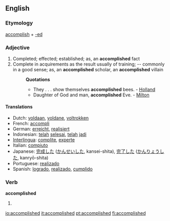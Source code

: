 ==English==
===Etymology===
[[accomplish]] + [[-ed]]

===Adjective===
{{en-adj-more}}

#Completed; effected; established; as, an '''accomplished''' fact
#Complete in acquirements as the result usually of training; -- commonly in a good sense; as, an '''accomplished''' scholar, an '''accomplished''' villain
#:'''Quotations'''
#:*They . . . show themselves '''accomplished''' bees. - [[Holland]]
#:*Daughter of God and man, '''accomplished''' Eve. - [[Milton]]

====Translations====
*Dutch: [[voldaan]], [[voldane]], [[voltrokken]]
*French: [[accompli]]
*German: [[erreicht]], [[realisiert]]
*Indonesian: [[telah]] [[selesai]], [[telah]] [[jadi]]
*[[Interlingua]]: [[complite]], [[experte]]
*Italian: [[compiuto]]
*Japanese: [[完成]]した ([[かんせい]]した, kansei-shita), [[完了]]した ([[かんりょう]]した, kanryō-shita)
*Portuguese: [[realizado]]
*Spanish: [[logrado]], [[realizado]], [[cumplido]]

===Verb===
'''accomplished'''

# {{past of|accomplish}}

[[io:accomplished]]
[[it:accomplished]]
[[pt:accomplished]]
[[fi:accomplished]]